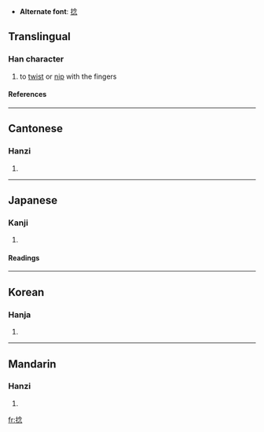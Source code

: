 * '''Alternate font''': [[捻]]

==Translingual==
===Han character===
{{Han char|rn=64|rad=手|as=08|sn=11|four=5803<sub>2</sub>|canj=手人戈心 (QOIP)}}
# to [[twist]] or [[nip]] with the fingers
====References====
{{Han ref|kx=0435.300|dkj=12222|dj=0785.120|hdz=31901.030|uh=637B|ud=25467|bh=B1C9|bd=45513}}
----
==Cantonese==
===Hanzi===
{{yue-hanzi|jyut=|y=nim2, nip6}}
# {{defn|Cantonese}}
----
==Japanese==
===Kanji===
{{ja-kanji|grade=|rs=手08}}
# {{defn|Japanese}} 
====Readings====
{{ja-readings|on=[[ねん]] (nen), [[じょう]] (jō)|kun=[[ひねる]] (hineru), [[ねじる]] (nejiru), [[よじる]] (yojiru)}}
----
==Korean==
===Hanja===
{{ko-hanja|hangeul=념>염, 녑>엽|eumhun=|rv=nyeom>yeom, nyeop>yeop|mr=nyŏm>yŏm, nyŏp>yŏp|y=nyem>yem, nyep>yep}}
# {{defn|Korean}}
----
==Mandarin==
===Hanzi===
{{cmn-hanzi|pin=[[niǎn]] ([[nian3]])|wg=nien<sup>3</sup>}}
# {{defn|Mandarin}}

[[fr:捻]]